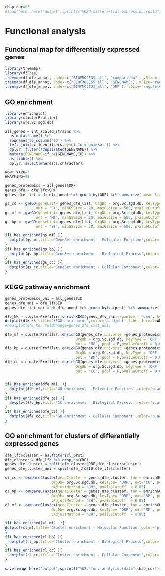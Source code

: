 ```r
chap_cur=07
#load(here::here('output',sprintf("%02d-differential-expression.rdata",chap_cur-1)))
```
# Functional analysis

## Functional map for differentially expressed genes

```r
library(treemap)
library(d3Tree)
treemap(df_dfe_annot, index=c("BIOPROCESS_all", "comparison"), vSize='regulated', vColor="EffectSize", type="value") 
treemap(df_dfe_annot, index=c("BIOPROCESS_all", "GENENAME"), vSize="regulated", vColor="EffectSize", type="value")
treemap(df_dfe_annot, index=c("BIOPROCESS_all", "ORF"), vSize="regulated", vColor="EffectSize", type="value")

```

## GO enrichment

```r
library(enrichplot)
library(clusterProfiler)
library(org.Sc.sgd.db)

all_genes = int_scaled_strains %>%
  as.data.frame() %>%
  rownames_to_column('ID') %>% 
  left_join(sc_identifiers,by=c('ID'='UNIPROT')) %>%
  dplyr::filter(!duplicated(GENENAME)) %>%
  mutate(GENENAME=if_na(GENENAME,ID)) %>% 
  as_tibble() %>% 
  dplyr::select(where(is.character))

FONT_SIZE=7
WRAPPING=20

genes_proteomics = all_genes$ORF
genes_dfe = dfe_lfc$ORF
genes_dfe_list = df_dfe_annot %>% group_by(ORF) %>% summarize( mean_lfc = mean(EffectSize)) %>% arrange(desc(mean_lfc)) %>% pull(mean_lfc,ORF) 

gs_cc <- gseGO(geneList= genes_dfe_list, OrgDb = org.Sc.sgd.db, keyType = "ORF", 
              ont = "CC", minGSSize = 20, maxGSSize = 500, pvalueCutoff = 0.05)
gs_mf <- gseGO(geneList= genes_dfe_list, OrgDb = org.Sc.sgd.db, keyType = "ORF", 
              ont = "MF", minGSSize = 20, maxGSSize = 500, pvalueCutoff = 0.05)
gs_bp <- gseGO(geneList= genes_dfe_list, OrgDb = org.Sc.sgd.db, keyType = "ORF", 
              ont = "BP", minGSSize = 20, maxGSSize = 500, pvalueCutoff = 0.05)

if( has_enriched(gs_mf) ){
  dotplot(gs_mf,title='GeneSet enrichment - Molecular Function',color='p.adjust',label_format=WRAPPING,font.size=FONT_SIZE)
}
if( has_enriched(gs_bp) ){
  dotplot(gs_bp,title='GeneSet enrichment - Biological Process',color='p.adjust',label_format=WRAPPING,font.size=FONT_SIZE)
}
if( has_enriched(gs_cc) ){
  dotplot(gs_cc,title='GeneSet enrichment - Cellular Component',color='p.adjust',label_format=WRAPPING,font.size=FONT_SIZE)
}
```

## KEGG pathway enrichment

```r
genes_proteomics_uni = all_genes$ID
genes_dfe_uni = dfe_lfc$ID
genes_dfe_list_uni = df_dfe_annot %>% group_by(uniprot) %>% summarize( mean_lfc = mean(EffectSize)) %>% arrange(desc(mean_lfc)) %>% pull(mean_lfc,uniprot)

dfe_kk = clusterProfiler::enrichKEGG(genes_dfe_uni,organism = 'sce', keyType = 'uniprot', pvalueCutoff = 0.05, universe =genes_proteomics_uni)
dotplot(dfe_kk,title='KEGG enrichment',color='p.adjust',label_format=WRAPPING,font.size=FONT_SIZE)
#heatplot(dfe_kk, foldChange=genes_dfe_list_uni)

dfe_mf = clusterProfiler::enrichGO(genes_dfe,universe =genes_proteomics, 
                                OrgDb = org.Sc.sgd.db, keyType = 'ORF',
                                ont = 'MF', pool = F,pvalueCutoff = 0.05)
dfe_bp = clusterProfiler::enrichGO(genes_dfe,universe =genes_proteomics, 
                                OrgDb = org.Sc.sgd.db, keyType = 'ORF',
                                ont = 'BP', pool = F,pvalueCutoff = 0.05)
dfe_cc = clusterProfiler::enrichGO(genes_dfe,universe =genes_proteomics, 
                                OrgDb = org.Sc.sgd.db, keyType = 'ORF',
                                ont = 'CC', pool = F,pvalueCutoff = 0.05)


if( has_enriched(dfe_mf)  ){
  dotplot(dfe_mf,title='GO enrichment - Molecular Function',color='p.adjust',label_format=WRAPPING,font.size=FONT_SIZE)
}
if( has_enriched(dfe_bp) ){
  dotplot(dfe_bp,title='GO enrichment - Biological Process',color='p.adjust',label_format=WRAPPING,font.size=FONT_SIZE)
}
if( has_enriched(dfe_cc) ){
  dotplot(dfe_cc,title='GO enrichment - Cellular Component',color='p.adjust',label_format=WRAPPING,font.size=FONT_SIZE)
}
```

## GO enrichment for clusters of differentially expressed genes

```r
dfe_lfc$cluster = as.factor(cl_prot)
dfe_cluster = dfe_lfc %>% drop_na(ORF)
genes_dfe_cluster = split(dfe_cluster$ORF,dfe_cluster$cluster)
genes_dfe_cluster_uni = split(dfe_lfc$ID,dfe_lfc$cluster)

cl_cc <- compareCluster(geneCluster = genes_dfe_cluster, fun = enrichGO, universe=genes_proteomics,
                     OrgDb= org.Sc.sgd.db, keyType= "ORF", ont='CC', pool=F,
                     pAdjustMethod = "BH", pvalueCutoff  = 0.05)
cl_bp <- compareCluster(geneCluster = genes_dfe_cluster, fun = enrichGO, universe=genes_proteomics,
                     OrgDb= org.Sc.sgd.db, keyType= "ORF", ont='BP', pool=F,
                     pAdjustMethod = "BH", pvalueCutoff  = 0.05)
cl_mf <- compareCluster(geneCluster = genes_dfe_cluster, fun = enrichGO, universe=genes_proteomics,
                     OrgDb= org.Sc.sgd.db, keyType= "ORF", ont='MF', pool=F,
                     pAdjustMethod = "BH", pvalueCutoff  = 0.05)

if( has_enriched(cl_mf)  ){
dotplot(cl_mf,title='Cluster enrichment - Molecular Function',color='p.adjust',label_format=WRAPPING,font.size=FONT_SIZE)
}
if( has_enriched(cl_bp) ){
  dotplot(cl_bp,title='Cluster enrichment - Biological Process',color='p.adjust',label_format=WRAPPING,font.size=FONT_SIZE)
}
if( has_enriched(cl_cc) ){
  dotplot(cl_cc,title='Cluster enrichment - Cellular Component',color='p.adjust',label_format=WRAPPING,font.size=FONT_SIZE)
}
```


```r
save.image(here('output',sprintf("%02d-func-analysis.rdata",chap_cur)))
```